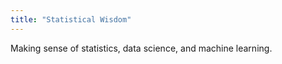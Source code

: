```yaml
---
title: "Statistical Wisdom"
---
```


Making sense of statistics, data science, and machine learning.
